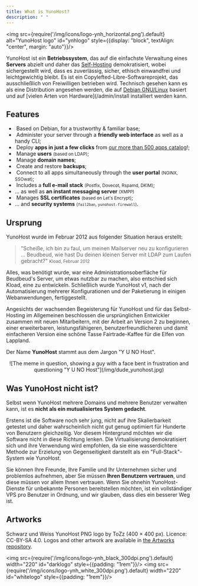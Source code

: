```yaml
---
title: What is YunoHost?
description: " "
---
```


<img src={require('/img/icons/logo-ynh_horizontal.png').default} alt="YunoHost logo" id="ynhlogo" style={{display: "block", textAlign: "center", margin: "auto"}}/>

YunoHost ist ein **Betriebssystem**, das auf die einfachste Verwaltung eines **Servers** abzielt und daher das [Self-Hosting](/admin/overview/self_hosting) demokratisiert, wobei sichergestellt wird, dass es zuverlässig, sicher, ethisch einwandfrei und leichtgewichtig bleibt. Es ist ein Copylefted-Libre-Softwareprojekt, das ausschließlich von Freiwilligen betrieben wird. Technisch gesehen kann es als eine Distribution angesehen werden, die auf [Debian GNU/Linux](https://debian.org) basiert und auf [vielen Arten von Hardware](/admin/install installiert werden kann.
## Features

- &#8203;<SmallInline url='/img/icon-debian.png' alt="debian logo"/> Based on Debian, for a trustworthy & familiar base;
- &#8203;<SmallInline url='/img/icon-tools.png' alt="tools logo"/> Administer your server through a **friendly web interface** as well as a handy CLI;
- &#8203;<SmallInline url='/img/icon-package.png' alt="package logo"/> Deploy **apps in just a few clicks** from [our more than 500 apps catalog](https://apps.yunohost.org)!;
- &#8203;<SmallInline url='/img/icon-users.png' alt="users logo"/> Manage **users** <small>(based on LDAP)</small>;
- &#8203;<SmallInline url='/img/icon-globe.png' alt="globe logo"/> Manage **domain names**;
- &#8203;<SmallInline url='/img/icon-medic.png' alt="medic logo"/> Create and restore **backups**;
- &#8203;<SmallInline url='/img/icon-door.png' alt="door logo"/> Connect to all apps simultaneously through the **user portal** <small>(NGINX, SSOwat)</small>;
- &#8203;<SmallInline url='/img/icon-mail.png' alt="mail logo"/> Includes a **full e-mail stack** <small>(Postfix, Dovecot, Rspamd, DKIM)</small>;
- &#8203;<SmallInline url='/img/icon-messaging.png' alt="messaging logo"/>... as well as **an instant messaging server** <small>(XMPP)</small>
- &#8203;<SmallInline url='/img/icon-lock.png' alt="lock logo"/> Manages **SSL certificates** <small>(based on Let's Encrypt)</small>;
- &#8203;<SmallInline url='/img/icon-shield.png' alt="shield logo"/>... and **security systems** <small>(`fail2ban`, `yunohost-firewall`)</small>.

## Ursprung

YunoHost wurde im Februar 2012 aus folgender Situation heraus erstellt:

> "Scheiße, ich bin zu faul, um meinen Mailserver neu zu konfigurieren ... Beudbeud, wie hast Du deinen kleinen Server mit LDAP zum Laufen gebracht?"
> <small> Kload, Februar 2012</small>

Alles, was benötigt wurde, war eine Administrationsoberfläche für Beudbeud's Server, um etwas nutzbar zu machen, also entschied sich Kload, eine zu entwickeln. Schließlich wurde YunoHost v1, nach der Automatisierung mehrerer Konfigurationen und der Paketierung in einigen Webanwendungen, fertiggestellt.

Angesichts der wachsenden Begeisterung für YunoHost und für das Selbst-Hosting im Allgemeinen beschlossen die ursprünglichen Entwickler zusammen mit neuen Mitarbeitern, mit der Arbeit an Version 2 zu beginnen, einer erweiterbaren, leistungsfähigeren, benutzerfreundlicheren und damit einfacheren Version eine schöne Tasse Fairtrade-Kaffee für die Elfen von Lappland.

Der Name **YunoHost** stammt aus dem Jargon "Y U NO Host". 

<center>
![The meme in question, showing a guy with a face bent in frustration and questioning "Y U NO Host"](/img/dude_yunohost.jpg)
</center>

## Was YunoHost nicht ist?

Selbst wenn YunoHost mehrere Domains und mehrere Benutzer verwalten kann, ist es **nicht als ein mutualisiertes System gedacht**.

Erstens ist die Software noch sehr jung, nicht auf ihre Skalierbarkeit getestet und daher wahrscheinlich nicht gut genug optimiert für Hunderte von Benutzern gleichzeitig. Vor diesem Hintergrund möchten wir die Software nicht in diese Richtung lenken. Die Virtualisierung demokratisiert sich und ihre Verwendung wird empfohlen, da sie eine wasserdichtere Methode zur Erzielung von Gegenseitigkeit darstellt als ein "Full-Stack"-System wie YunoHost.

Sie können Ihre Freunde, Ihre Familie und Ihr Unternehmen sicher und problemlos aufnehmen, aber Sie müssen **Ihren Benutzern vertrauen**, und diese müssen vor allem Ihnen vertrauen. Wenn Sie ohnehin YunoHost-Dienste für unbekannte Personen bereitstellen möchten, ist ein vollständiger VPS pro Benutzer in Ordnung, und wir glauben, dass dies ein besserer Weg ist.

## Artworks

Schwarz und Weiss YunoHost PNG logo by ToZz (400 × 400 px). Licence: CC-BY-SA 4.0. Logos and other artwork are available in [the Artworks repository](https://github.com/YunoHost/yunohost-artwork).

<img src={require('/img/icons/logo-ynh_black_300dpi.png').default} width="220" id="darklogo" style={{padding: "1rem"}}/>
<img src={require('/img/icons/logo-ynh_white_300dpi.png').default} width="220" id="whitelogo" style={{padding: "1rem"}}/>
